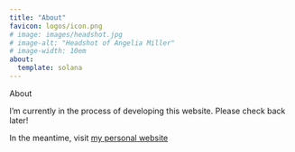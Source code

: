 ```yaml
---
title: "About"
favicon: logos/icon.png
# image: images/headshot.jpg
# image-alt: "Headshot of Angelia Miller"
# image-width: 10em
about: 
  template: solana
---
```


About

I'm currently in the process of developing this website. Please check back later!

In the meantime, visit [my personal website](https://angeliamiller.github.io)
